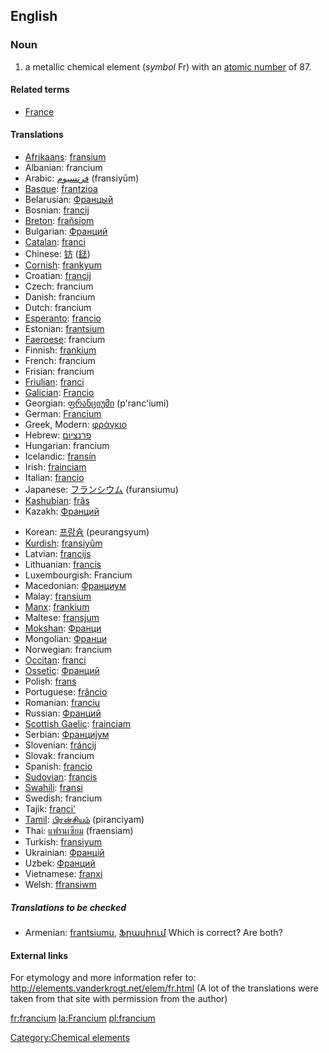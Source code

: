 {{See|Francium}}
==English==
{{elements|Fr|Radon|Rn|Radium|Ra}}

===Noun===
{{en-noun-unc}}
{{wikipedia}}

# a metallic chemical element (''symbol'' Fr) with an [[atomic number]] of 87.

====Related terms====
*[[France]]

====Translations====
{{top}}
*[[Afrikaans]]: [[fransium]]
*Albanian: francium
*Arabic: [[فرنسيوم]] (fransiyūm)
*[[Basque]]: [[frantzioa]]
*Belarusian: [[Францый]]
*Bosnian: [[francij]]
*[[Breton]]: [[frañsiom]]
*Bulgarian: [[Франций]]
*[[Catalan]]: [[franci]]  {{m}}
*Chinese: [[钫]] ([[鍅]])
*[[Cornish]]: [[frankyum]]
*Croatian: [[francij]]
*Czech: francium
*Danish: francium
*Dutch: francium {{n}}
*[[Esperanto]]: [[francio]]
*Estonian: [[frantsium]]
*[[Faeroese]]: francium
*Finnish: [[frankium]]
*French: francium {{m}}
*Frisian: francium {{n}}
*[[Friulian]]: [[franci]]
*[[Galician]]: [[Francio]]
*Georgian: [[ფრანციუმი]] (p'ranc'iumi)
*German: [[Francium]] {{n}}
*Greek, Modern: [[φράγκιο]] {{n}}
*Hebrew: [[פרנציום]]
*Hungarian: francium
*Icelandic: [[fransín]]
*Irish: [[frainciam]]
*Italian: [[francio]] {{m}}
*Japanese: [[フランシウム]] (furansiumu)
*[[Kashubian]]: [[frãs]]
*Kazakh: [[Франций]]
{{mid}}
*Korean: [[프랑슘]] (peurangsyum)
*[[Kurdish]]: [[fransiyûm]]
*Latvian: [[francijs]]
*Lithuanian: [[francis]]
*Luxembourgish: Francium {{n}}
*Macedonian: [[Франциум]]
*Malay: [[fransium]]
*[[Manx]]: [[frankium]]
*Maltese: [[fransjum]]
*[[Mokshan]]: [[Франци]]
*Mongolian: [[Франци]]
*Norwegian: francium
*[[Occitan]]: [[franci]]
*[[Ossetic]]: [[Франций]]
*Polish: [[frans]] {{m}}
*Portuguese: [[frâncio]] {{m}}
*Romanian: [[franciu]] {{n}}
*Russian: [[Франций]]
*[[Scottish Gaelic]]: [[frainciam]]
*Serbian: [[Францијум]]
*Slovenian: [[fráncij]]
*Slovak: francium
*Spanish: [[francio]] {{m}}
*[[Sudovian]]: [[francis]]
*[[Swahili]]: [[fransi]]
*Swedish: francium
*Tajik: [[franci']]
*[[Tamil]]: [[பிரன்சியம்]] (piranciyam)
*Thai: [[แฟรนเซียม]] (fraensiam)
*Turkish: [[fransiyum]]
*Ukrainian: [[Францій]]
*Uzbek: [[Франций]]
*Vietnamese: [[franxi]]
*Welsh: [[ffransiwm]]
{{bottom}}

=====Translations to be checked=====
<!--Remove this section once all of the translations below have been moved into the tables above.-->
{{checktrans}}

*Armenian: [[frantsiumu]], [[Ֆրասիում]] Which is correct?  Are both?

====External links====
For etymology and more information refer to:
http://elements.vanderkrogt.net/elem/fr.html
(A lot of the translations were taken from that site with permission from the author)

[[Category:Chemical elements]]

[[fr:francium]]
[[la:Francium]]
[[pl:francium]]